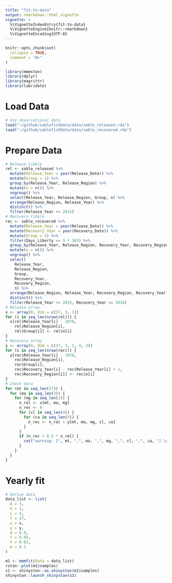 ```yaml
---
title: "fit-to-data"
output: rmarkdown::html_vignette
vignette: >
  %\VignetteIndexEntry{fit-to-data}
  %\VignetteEngine{knitr::rmarkdown}
  %\VignetteEncoding{UTF-8}
---
```


```r
knitr::opts_chunk$set(
  collapse = TRUE,
  comment = "#>"
)
```

```r
library(mmmstan)
library(dplyr)
library(magrittr)
library(lubridate)
```

# Load Data
```r
# Use observational data
load("~/github/sablefishData/data/sable_released.rda")
load("~/github/sablefishData/data/sable_recovered.rda")

```

# Prepare Data
```r
# Release tibble
rel <- sable_released %>%
  mutate(Release_Year = year(Release_Date)) %>%
  mutate(Group = 1) %>%
  group_by(Release_Year, Release_Region) %>%
  mutate(n = n()) %>%
  ungroup() %>%
  select(Release_Year, Release_Region, Group, n) %>%
  arrange(Release_Region, Release_Year) %>%
  distinct() %>%
  filter(Release_Year <= 2015)
# Recovery tibble
rec <- sable_recovered %>%
  mutate(Release_Year = year(Release_Date)) %>%
  mutate(Recovery_Year = year(Recovery_Date)) %>%
  mutate(Group = 1) %>%
  filter(Days_Liberty <= 3 * 365) %>%
  group_by(Release_Year, Release_Region, Recovery_Year, Recovery_Region) %>%
  mutate(n = n()) %>%
  ungroup() %>%
  select(
    Release_Year, 
    Release_Region, 
    Group, 
    Recovery_Year,
    Recovery_Region,
    n) %>%
  arrange(Release_Region, Release_Year, Recovery_Region, Recovery_Year) %>%
  distinct() %>%
  filter(Release_Year <= 2015, Recovery_Year <= 2018)
# Release array
x <- array(0, dim = c(37, 3, 1))
for (i in seq_len(nrow(rel))) {
  x[rel$Release_Year[i] - 1978, 
    rel$Release_Region[i], 
    rel$Group[i]] <- rel$n[i]
}
# Recovery array
y <- array(0, dim = c(37, 3, 1, 4, 3))
for (i in seq_len(nrow(rec))) {
  y[rec$Release_Year[i] - 1978,
    rec$Release_Region[i],
    rec$Group[i],
    rec$Recovery_Year[i] - rec$Release_Year[i] + 1,
    rec$Recovery_Region[i]] <- rec$n[i]
}
# Check data
for (mt in seq_len(37)) {
  for (ma in seq_len(3)) {
    for (mg in seq_len(1)) {
      n_rel <- x[mt, ma, mg]
      n_rec <- 0
      for (cl in seq_len(4)) {
        for (ca in seq_len(3)) {
          n_rec <- n_rec + y[mt, ma, mg, cl, ca]
        }
      }
      if (n_rec > 0.5 * n_rel) {
        cat("warning: [", mt, ",", ma, ",", mg, ",", cl, ",", ca, "] \n")
      }
    }
  }
}

```

# Yearly fit
```r
# Define data
data_list <- list(
  A = 3,
  G = 1,
  L = 4,
  T = 37,
  x = x,
  y = y,
  d = 0.9,
  f = 0.05,
  h = 0.02,
  m = 0.1
)

m1 <- mmmfit(data = data_list)
rstan::plot(m1$samples)
s1 <- shinystan::as.shinystan(m1$samples)
shinystan::launch_shinystan(s1)

```
